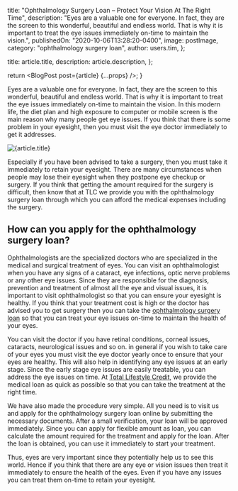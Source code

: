 
  title: "Ophthalmology Surgery Loan – Protect Your Vision At The Right Time",
  description:
    "Eyes are a valuable one for everyone. In fact, they are the screen to this wonderful, beautiful and endless world. That is why it is important to treat the eye issues immediately on-time to maintain the vision.",
  publishedOn: "2020-10-06T13:28:20-0400",
  image: postImage,
  category: "ophthalmology surgery loan",
  author: users.tim,
};

  title: article.title,
  description: article.description,
};

  return <BlogPost post={article} {...props} />;
}

Eyes are a valuable one for everyone. In fact, they are the screen to this wonderful, beautiful and endless world. That
is why it is important to treat the eye issues immediately on-time to maintain the vision. In this modern life, the
diet plan and high exposure to computer or mobile screen is the main reason why many people get eye issues. If you think
that there is some problem in your eyesight, then you must visit the eye doctor immediately to get it addresses.

<Image src={postImage} alt={article.title} />

Especially if you have been advised to take a surgery, then you must take it immediately to retain your eyesight.
There are many circumstances when people may lose their eyesight when they postpone eye checkup or surgery. If you
think that getting the amount required for the surgery is difficult, then know that at TLC we provide you with the
ophthalmology surgery loan through which you can afford the medical expenses including the surgery.

## How can you apply for the ophthalmology surgery loan?

Ophthalmologists are the specialized doctors who are specialized in the medical and surgical treatment of eyes.
You can visit an ophthalmologist when you have any signs of a cataract, eye infections, optic nerve problems or any
other eye issues. Since they are responsible for the diagnosis, prevention and treatment of almost all the eye and
visual issues, it is important to visit ophthalmologist so that you can ensure your eyesight is healthy. If you think
that your treatment cost is high or the doctor has advised you to get surgery then you can take the [ophthalmology surgery loan](https://tlc.com.au)
so that you can treat your eye issues on-time to maintain the health of your eyes.

You can visit the doctor if you have retinal conditions, corneal issues, cataracts, neurological issues and so on.
in general if you wish to take care of your eyes you must visit the eye doctor yearly once to ensure that
your eyes are healthy. This will also help in identifying any eye issues at an early stage. Since the
early stage eye issues are easily treatable, you can address the eye issues on time. At [Total Lifestyle Credit](https://tlc.com.au),
we provide the medical loan as quick as possible so that you can take the treatment at the right time.

We have also made the procedure very simple. All you need is to visit us and apply for the ophthalmology surgery loan online
by submitting the necessary documents. After a small verification, your loan will be approved immediately. Since you can apply
for flexible amount as loan, you can calculate the amount required for the treatment and apply for the loan. After the loan is
obtained, you can use it immediately to start your treatment.

Thus, eyes are very important since they potentially help us to see this world. Hence if you think that there are any eye
or vision issues then treat it immediately to ensure the health of the eyes. Even if you have any issues you can treat them
on-time to retain your eyesight.
